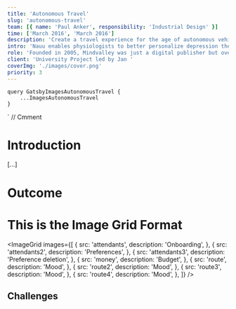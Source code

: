 ```yaml
---
title: 'Autonomous Travel'
slug: 'autonomous-travel'
team: [{ name: 'Paul Anker', responsibility: 'Industrial Design' }]
time: ['March 2016', 'March 2016']
description: 'Create a travel experience for the age of autonomous vehicles.'
intro: 'Nauu enables physiologists to better personalize depression therapy and gives the patient feedback on the progress they make.'
role: 'Founded in 2005, Mindvalley was just a digital publisher but over the past 10 years the company expanded its business dramatically. Mindvalley has opened a few international branches, went offline organizing global events and meetups, started developing iOS/Android apps and learning platforms in-house.'
client: 'University Project led by Jan '
coverImg: './images/cover.png'
priority: 3
---
```




    query GatsbyImagesAutonomousTravel {
        ...ImagesAutonomousTravel
    }
`
// Cmment

# Introduction

[...]

# Outcome

<Carousel wrapper>
    <CustomImage imgSrc="attendants" description="Onboarding" />
    <CustomImage imgSrc="attendants2" description="Preferences" />
    <CustomImage imgSrc="attendants3" description="Preference deletion" />
    <CustomImage imgSrc="money" description="Budget" />
    <CustomImage imgSrc="route" description="Mood" />
    <CustomImage imgSrc="route2" description="Destination" />
    <CustomImage imgSrc="route3" description="Generated route" />
    <CustomImage imgSrc="route4" description="Alternative stops" />
    <CustomImage imgSrc="route5" description="Route intervention" />
</Carousel>

# This is the Image Grid Format

<ImageGrid
    images={[
        {
            src: 'attendants',
            description: 'Onboarding',
        },
        {
            src: 'attendants2',
            description: 'Preferences',
        },
        {
            src: 'attendants3',
            description: 'Preference deletion',
        },
        {
            src: 'money',
            description: 'Budget',
        },
        {
            src: 'route',
            description: 'Mood',
        },
        {
            src: 'route2',
            description: 'Mood',
        },
        {
            src: 'route3',
            description: 'Mood',
        },
        {
            src: 'route4',
            description: 'Mood',
        },
    ]}
/>

## Challenges
